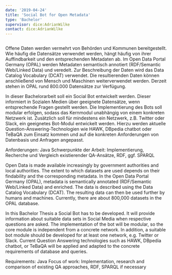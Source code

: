 ```yaml
---
date: '2019-04-24'
title: 'Social Bot for Open Metadata'
type: 'Bachelor'
supervisor: dice:AdrianWilke
contact: dice:AdrianWilke
---
```


<Image filename="socialBot.png" />

Offene Daten werden vermehrt von Behörden und Kommunen bereitgestellt. Wie häufig die Datensätze verwendet werden, hängt häufig von ihrer Auffindbarkeit und den entsprechenden Metadaten ab. Im Open Data Portal Germany (OPAL) werden Metadaten semantisch annotiert (RDF/Semantic Web/Linked Data) und veredelt. Zur Beschreibung der Daten wird das Data Catalog Vocabulary (DCAT) verwendet. Die resultierenden Daten können anschließend von Mensch und Maschinen weiterverwendet werden. Derzeit stehen in OPAL rund 800.000 Datensätze zur Verfügung.

In dieser Bachelorarbeit soll ein Social Bot entwickelt werden. Dieser informiert in Sozialen Medien über geeignete Datensätze, wenn entsprechende Fragen gestellt werden. Die Implementierung des Bots soll modular erfolgen, sodass das Kernmodul unabhängig von einem konkreten Netzwerk ist. Zusätzlich soll für mindestens ein Netzwerk, z.B. Twitter oder Slack, ein geeignetes Bot-Modul entwickelt werden. Hierzu werden aktuelle Question-Answering-Technologien wie HAWK, DBpedia chatbot oder TeBaQA  zum Einsatz kommen und auf die konkreten Anforderungen von Datenbasis und Anfragen angepasst.

Anforderungen: Java
Schwerpunkte der Arbeit: Implementierung, Recherche und Vergleich existierender QA-Ansätze, RDF, ggf. SPARQL

 

Open Data is made available increasingly by government authorities and local authorities. The extent to which datasets are used depends on their findability and the corresponding metadata. In the Open Data Portal Germany (OPAL), metadata is semantically annotated (RDF/Semantic Web/Linked Data) and enriched. The data is described using the Data Catalog Vocabulary (DCAT). The resulting data can then be used further by humans and machines. Currently, there are about 800,000 datasets in the OPAL database.

In this Bachelor Thesis a Social Bot has to be developed. It will provide information about suitable data sets in Social Media when respective questions are asked. The implementation of the bot will be modular, so the core module is independent from a concrete network. In addition, a suitable bot module should be developed for at least one network, e.g. Twitter or Slack. Current Question Answering technologies such as HAWK, DBpedia chatbot, or TeBaQA will be applied and adapted to the concrete requirements of database and queries.

Requirements: Java
Focus of work: Implementation, research and comparison of existing QA approaches, RDF, SPARQL if necessary
